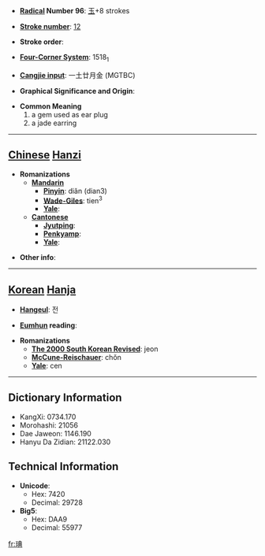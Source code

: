 * '''[[Wiktionary:Chinese radical index| Radical]] Number 96''': [[Wiktionary:Chinese radical index 玉|玉]]+8 strokes

* '''[[Wiktionary:Chinese total strokes index|Stroke number]]''': [[Wiktionary:Chinese total strokes index 12|12]]

* '''Stroke order''': 

* '''[[Wiktionary:Chinese four corner index|Four-Corner System]]''': 1518<sub>1</sub>

* '''[[Wiktionary:Chinese Cangjie index|Cangjie input]]''': 一土廿月金 (MGTBC)

* '''Graphical Significance and Origin''': 

* '''Common Meaning'''
*#a gem used as ear plug
*# a jade earring


----

== [[Chinese]] [[Hanzi]] ==

* '''Romanizations'''
** '''[[Mandarin]]'''
*** '''[[Pinyin]]''': diǎn (dian3)
*** '''[[Wade-Giles]]''': tien<sup>3</sup>
*** '''[[Yale]]''': 
** '''[[Cantonese]]'''
*** '''[[Jyutping]]''':
*** '''[[Penkyamp]]''': 
*** '''[[Yale]]''': 

* '''Other info''': 

----

== [[Korean]] [[Hanja]] ==

* '''[[Hangeul]]''': 전

* '''[[Eumhun]] reading''': 

* '''Romanizations'''
** '''[[The 2000 South Korean Revised Romanization|The 2000 South Korean Revised]]''': jeon
** '''[[McCune-Reischauer]]''': chŏn
** '''[[Yale]]''': cen

----

== Dictionary Information ==

* KangXi: 0734.170
* Morohashi: 21056
* Dae Jaweon: 1146.190
* Hanyu Da Zidian: 21122.030

== Technical Information ==

* '''Unicode''':
** Hex: 7420
** Decimal: 29728
* '''Big5''':
** Hex: DAA9
** Decimal: 55977

[[fr:琠]]